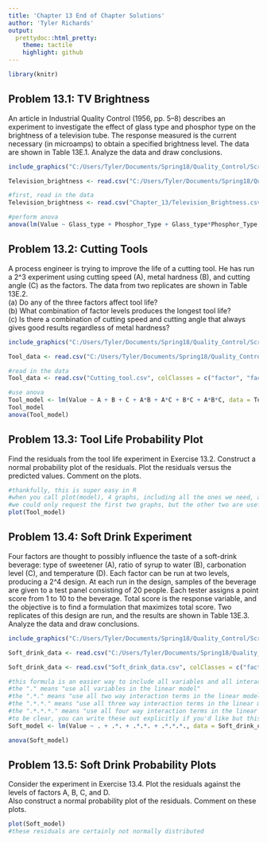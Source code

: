 ```yaml
---
title: 'Chapter 13 End of Chapter Solutions'
author: 'Tyler Richards'
output:
  prettydoc::html_pretty:
    theme: tactile
    highlight: github
---
```



```r
library(knitr)
```

## Problem 13.1: TV Brightness

An article in Industrial Quality Control (1956, pp. 5–8) describes an experiment to investigate the effect of glass type and phosphor type on the brightness of a television tube. The response measured is the current necessary (in microamps) to obtain a specified brightness level. The data are shown in Table 13E.1. Analyze the data and draw conclusions.

```r
include_graphics("C:/Users/Tyler/Documents/Spring18/Quality_Control/Screenshots/Exercise_13_1.png")
```

```r
Television_brightness <- read.csv("C:/Users/Tyler/Documents/Spring18/Quality_Control/Chapter_13/Television_Brightness.csv", colClasses = c("factor", "factor", "numeric"))
```

```r
#first, read in the data
Television_brightness <- read.csv("Chapter_13/Television_Brightness.csv", colClasses = c("factor", "factor", "numeric"))
```

```r
#perform anova
anova(lm(Value ~ Glass_type + Phosphor_Type + Glass_type*Phosphor_Type, data = Television_brightness))
```


  
## Problem 13.2: Cutting Tools

A process engineer is trying to improve the life of a
cutting tool. He has run a 2^3 experiment using cutting speed (A), metal hardness (B), and cutting angle (C) as the factors. The data from two replicates are shown in Table 13E.2.  
(a) Do any of the three factors affect tool life?  
(b) What combination of factor levels produces the longest tool life?  
(c) Is there a combination of cutting speed and cutting angle that always gives good results regardless of metal hardness?  

```r
include_graphics("C:/Users/Tyler/Documents/Spring18/Quality_Control/Screenshots/Exercise_13_2.png")
```

```r

Tool_data <- read.csv("C:/Users/Tyler/Documents/Spring18/Quality_Control/Chapter_13/Cutting_tool.csv", colClasses = c("factor", "factor", "factor", "numeric"))
```

```r
#read in the data
Tool_data <- read.csv("Cutting_tool.csv", colClasses = c("factor", "factor", "factor", "factor", "numeric"))
```

```r
#use anova
Tool_model <- lm(Value ~ A + B + C + A*B + A*C + B*C + A*B*C, data = Tool_data)
Tool_model
anova(Tool_model)
```


## Problem 13.3: Tool Life Probability Plot

Find the residuals from the tool life experiment in Exercise 13.2. Construct a normal probability plot of the residuals. Plot the residuals versus the predicted values. Comment on the plots.  

```r
#thankfully, this is super easy in R
#when you call plot(model), 4 graphs, including all the ones we need, are automatically created
#we could only request the first two graphs, but the other two are useful as well, just not in this problem.
plot(Tool_model)

```


## Problem 13.4: Soft Drink Experiment

Four factors are thought to possibly influence the taste of a soft-drink beverage: type of sweetener (A), ratio of syrup to water (B), carbonation level (C), and temperature (D). Each factor can be run at two levels, producing a 2^4 design. At each run in the design, samples of the beverage are given to a test panel consisting of 20 people. Each tester assigns a point score from 1 to 10 to the beverage. Total score is the response variable, and the objective is to find a formulation that maximizes total score. Two replicates of this design are run, and the results are shown in Table 13E.3. Analyze the data and draw conclusions.  

```r
include_graphics("C:/Users/Tyler/Documents/Spring18/Quality_Control/Screenshots/Exercise_13_4.png")
```

```r
Soft_drink_data <- read.csv("C:/Users/Tyler/Documents/Spring18/Quality_Control/Chapter_13/Soft_drink_data.csv", colClasses = c("factor", "factor", "factor", "factor", "numeric"))
```

```r
Soft_drink_data <- read.csv("Soft_drink_data.csv", colClasses = c("factor", "factor", "factor", "factor", "numeric"))
```

```r
#this formula is an easier way to include all variables and all interactions terms
#the "." means "use all variables in the linear model"
#the ".*." means "use all two way interaction terms in the linear model"
#the ".*.*." means "use all three way interaction terms in the linear model"
#the ".*.*.*." means "use all four way interaction terms in the linear model"
#to be clear, you can write these out explicitly if you'd like but this is a much faster way
Soft_model <- lm(Value ~ . + .*. + .*.*. + .*.*.*., data = Soft_drink_data)

anova(Soft_model)
```


## Problem 13.5: Soft Drink Probability Plots

Consider the experiment in Exercise 13.4. Plot the residuals against the levels of factors A, B, C, and D.  
Also construct a normal probability plot of the residuals. Comment on these plots.

```r
plot(Soft_model)
#these residuals are certainly not normally distributed
```

